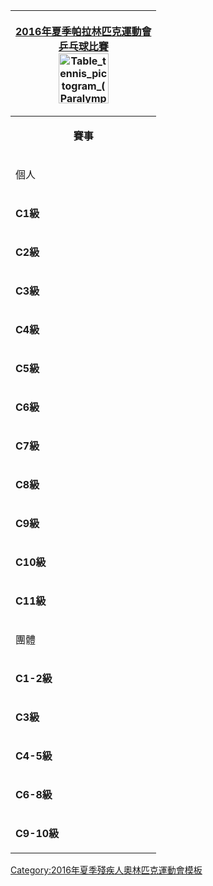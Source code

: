 {| style="float:right; clear:right; padding:0.3em; margin-left:15px; border:1px solid #B8C7D9; background:#f5faff; font-size:90%; line-height:1.5em"
|- style="background:#cedff2; text-align:center;"
!colspan=5|[[2016年夏季帕拉林匹克運動會]]<br>[[2016年夏季殘疾人奧林匹克運動會乒乓球比賽|乒乓球比賽]]<br/>[[File:Table tennis pictogram (Paralympics).svg|80px]]
|- style="background:#deeaf6; text-align:center;"
|align="center" colspan=5|'''賽事'''
|- style="background:#deeaf6; text-align:center;"
!colspan=5|個人
|-
|'''C1級'''
|&nbsp;
|[[2016年夏季殘疾人奧林匹克運動會男子個人C1級乒乓球比賽|男子]] 
|&nbsp;
|rowspan=2|[[2016年夏季殘疾人奧林匹克運動會女子個人C1-2級乒乓球比賽|女子]] 
|-
|'''C2級'''
|&nbsp;
|[[2016年夏季殘疾人奧林匹克運動會男子個人C2級乒乓球比賽|男子]] 
|&nbsp;
|-
|'''C3級'''
|&nbsp;
|[[2016年夏季殘疾人奧林匹克運動會男子個人C3級乒乓球比賽|男子]] 
|&nbsp;
|[[2016年夏季殘疾人奧林匹克運動會女子個人C3級乒乓球比賽|女子]] 
|-
|'''C4級'''
|&nbsp;
|[[2016年夏季殘疾人奧林匹克運動會男子個人C4級乒乓球比賽|男子]] 
|&nbsp;
|[[2016年夏季殘疾人奧林匹克運動會女子個人C4級乒乓球比賽|女子]] 
|-
|'''C5級'''
|&nbsp;
|[[2016年夏季殘疾人奧林匹克運動會男子個人C5級乒乓球比賽|男子]] 
|&nbsp;
|[[2016年夏季殘疾人奧林匹克運動會女子個人C5級乒乓球比賽|女子]] 
|-
|'''C6級'''
|&nbsp;
|[[2016年夏季殘疾人奧林匹克運動會男子個人C6級乒乓球比賽|男子]] 
|&nbsp;
|[[2016年夏季殘疾人奧林匹克運動會女子個人C6級乒乓球比賽|女子]] 
|-
|'''C7級'''
|&nbsp;
|[[2016年夏季殘疾人奧林匹克運動會男子個人C7級乒乓球比賽|男子]] 
|&nbsp;
|[[2016年夏季殘疾人奧林匹克運動會女子個人C7級乒乓球比賽|女子]]  
|-
|'''C8級'''
|&nbsp;
|[[2016年夏季殘疾人奧林匹克運動會男子個人C8級乒乓球比賽|男子]] 
|&nbsp;
|[[2016年夏季殘疾人奧林匹克運動會女子個人C8級乒乓球比賽|女子]] 
|-
|'''C9級'''
|&nbsp;
|[[2016年夏季殘疾人奧林匹克運動會男子個人C9級乒乓球比賽|男子]] 
|&nbsp;
|[[2016年夏季殘疾人奧林匹克運動會女子個人C9級乒乓球比賽|女子]] 
|-
|'''C10級'''
|&nbsp;
|[[2016年夏季殘疾人奧林匹克運動會男子個人C10級乒乓球比賽|男子]] 
|&nbsp;
|[[2016年夏季殘疾人奧林匹克運動會女子個人C10級乒乓球比賽|女子]] 
|-
|'''C11級'''
|&nbsp;
|[[2016年夏季殘疾人奧林匹克運動會男子個人C11級乒乓球比賽|男子]] 
|&nbsp;
|[[2016年夏季殘疾人奧林匹克運動會女子個人C11級乒乓球比賽|女子]] 
|- style="background:#deeaf6; text-align:center;"
!colspan=5|團體
|-
|'''C1-2級'''
|&nbsp;
|[[2016年夏季殘疾人奧林匹克運動會男子團體C1-2級乒乓球比賽|男子]] 
|&nbsp;
|rowspan=2|[[2016年夏季殘疾人奧林匹克運動會女子團體C1-3級乒乓球比賽|女子]] 
|-
|'''C3級'''
|&nbsp;
|[[2016年夏季殘疾人奧林匹克運動會男子團體C3級乒乓球比賽|男子]] 
|&nbsp;
|-
|'''C4-5級'''
|&nbsp;
|[[2016年夏季殘疾人奧林匹克運動會男子團體C4-5級乒乓球比賽|男子]] 
|&nbsp;
|[[2016年夏季殘疾人奧林匹克運動會女子團體C4-5級乒乓球比賽|女子]] 
|-
|'''C6-8級'''
|&nbsp;
|[[2016年夏季殘疾人奧林匹克運動會男子團體C6-8級乒乓球比賽|男子]] 
|&nbsp;
|rowspan=2|[[2016年夏季殘疾人奧林匹克運動會女子團體C6-10級乒乓球比賽|女子]] 
|-
|'''C9-10級'''
|&nbsp;
|[[2016年夏季殘疾人奧林匹克運動會男子團體C9-10級乒乓球比賽|男子]] 
|&nbsp;
|}<noinclude>
[[Category:2016年夏季殘疾人奧林匹克運動會模板]]
</noinclude>